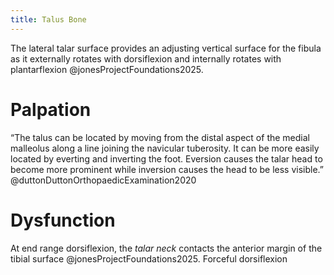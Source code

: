 ```yaml
---
title: Talus Bone
---
```



The lateral talar surface provides an adjusting vertical surface for the fibula as it externally rotates with dorsiflexion and internally rotates with plantarflexion @jonesProjectFoundations2025.

# Palpation

"The talus can be located by moving from the distal aspect of the medial malleolus along a line joining the navicular tuberosity. It can be more easily located by everting and inverting the foot. Eversion causes the talar head to become more prominent while inversion causes the head to be less visible." @duttonDuttonOrthopaedicExamination2020 


# Dysfunction


At end range dorsiflexion, the *talar neck* contacts the anterior margin of the tibial surface @jonesProjectFoundations2025.
Forceful dorsiflexion 